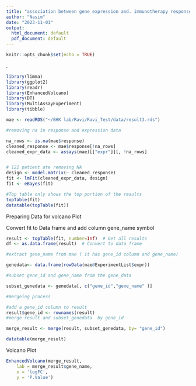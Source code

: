 ```yaml
---
title: "association between gene expression and. immunotherapy response  using Limma approach"
author: "Nasim"
date: "2023-11-01"
output:
  html_document: default
  pdf_document: default
---
```


```r
knitr::opts_chunk$set(echo = TRUE)
```

.
```r

library(limma)
library(ggplot2)
library(readr)
library(EnhancedVolcano)
library(DT)
library(MultiAssayExperiment)
library(tibble)

```



```r
mae <- readRDS("~/BHK lab/Ravi/Ravi_Test/data/result3.rds")

#removing na in response and expression data

na_rows <- is.na(mae$response)
cleaned_response <- mae$response[!na_rows]
cleaned_expr_data <- assays(mae)[["expr"]][, !na_rows]


# 122 patient ate removing NA
design <- model.matrix(~ cleaned_response)
fit <- lmFit(cleaned_expr_data, design)
fit <- eBayes(fit)

#Top table only shows the top portion of the results
topTable(fit)
datatable(topTable(fit))


```


Preparing Data for volcano Plot 

Convert fit to Data frame and add column gene_name symbol

```r
result <- topTable(fit, number=Inf)  # Get all results
df <- as.data.frame(result)  # Convert to data frame

#extract gene_name from mae ( it has gene_id column and gene_name)

genedata<- data.frame(rowData(mae@ExperimentList$expr))

#subset gene_id and gene_name from the gene_data

subset_genedata <- genedata[, c("gene_id","gene_name" )]

#mergeing process

#add a gene_id column to result 
result$gene_id <- rownames(result)
#merge result and subset_genedata  by gene_id 

merge_result <- merge(result, subset_genedata, by= "gene_id")

datatable(merge_result)

```

Volcano Plot

```r



EnhancedVolcano(merge_result,
    lab = merge_result$gene_name,
    x = 'logFC',
    y = 'P.Value')

```